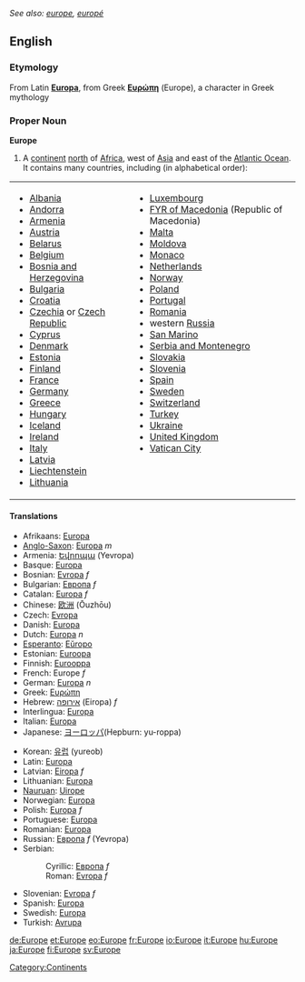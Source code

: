''See also: [[europe]], [[europé]]''
{{wikipedia}}
==English==
===Etymology===
From Latin '''[[Europa]]''', from Greek '''[[Ευρώπη]]''' (Europe), a character in Greek mythology
===Proper Noun===
'''Europe'''
#A [[continent]] [[north]] of [[Africa]], west of [[Asia]] and east of the [[Atlantic Ocean]].  It contains many countries, including (in alphabetical order):
<table border="0" cellpadding="2">
<tr><td>
* [[Albania]]
* [[Andorra]]
* [[Armenia]]
* [[Austria]]
* [[Belarus]]
* [[Belgium]]
* [[Bosnia and Herzegovina]]
* [[Bulgaria]]
* [[Croatia]]
* [[Czechia]] or [[Czech Republic]]
* [[Cyprus]]
* [[Denmark]]
* [[Estonia]]
* [[Finland]]
* [[France]]
* [[Germany]] 
* [[Greece]]
* [[Hungary]]
* [[Iceland]] 
* [[Ireland]] 
* [[Italy]]
* [[Latvia]]
* [[Liechtenstein]]
* [[Lithuania]]
</td><td valign="top">
* [[Luxembourg]]
* [[Former Yugoslav Republic of Macedonia|FYR of Macedonia]] (Republic of Macedonia)
* [[Malta]]
* [[Moldova]]
* [[Monaco]]
* [[Netherlands]]
* [[Norway]]
* [[Poland]]
* [[Portugal]]
* [[Romania]]
* western [[Russia]]
* [[San Marino]] 
* [[Serbia and Montenegro]]
* [[Slovakia]]
* [[Slovenia]]
* [[Spain]]
* [[Sweden]]
* [[Switzerland]]
* [[Turkey]]
* [[Ukraine]]
* [[United Kingdom]]
* [[Vatican City]]
</td></tr>
</table>
====Translations====
{{top}}
*Afrikaans: [[Europa]]
*[[Anglo-Saxon]]: [[Europa]] ''m''
*Armenia: [[Եվրոպա]] (Yevropa)
*Basque: [[Europa]]
*Bosnian: [[Evropa]] ''f''
*Bulgarian: [[Европа]] ''f''
*Catalan: [[Europa]] ''f''
*Chinese: [[欧洲]] (Ōuzhōu)
*Czech: [[Evropa]]
*Danish: [[Europa]]
*Dutch: [[Europa]] ''n''
*[[Esperanto]]: [[Eŭropo]]
*Estonian: [[Euroopa]]
*Finnish: [[Eurooppa]]
*French: Europe ''f''
*German: [[Europa]] ''n''
*Greek: [[Ευρώπη]]
*Hebrew: [[אירופה]] (Eiropa) ''f''
*Interlingua: [[Europa]]
*Italian: [[Europa]]
*Japanese: [[ヨーロッパ]](Hepburn: yu-roppa)
{{mid}}
*Korean: [[유럽]] (yureob)
*Latin: [[Europa]]
*Latvian: [[Eiropa]] ''f''
*Lithuanian: [[Europa]]
*[[Nauruan]]: [[Uirope]]
*Norwegian: [[Europa]]
*Polish: [[Europa]] ''f''
*Portuguese: [[Europa]]
*Romanian: [[Europa]]
*Russian: [[Европа]] ''f'' (Yevropa)
*Serbian:
*:Cyrillic: [[Европа]] ''f''
*:Roman: [[Evropa]] ''f''
*Slovenian: [[Evropa]] ''f''
*Spanish: [[Europa]]
*Swedish: [[Europa]]
*Turkish: [[Avrupa]]
{{bottom}}
[[Category:Continents]]


[[de:Europe]]
[[et:Europe]]
[[eo:Europe]]
[[fr:Europe]]
[[io:Europe]]
[[it:Europe]]
[[hu:Europe]]
[[ja:Europe]]
[[fi:Europe]]
[[sv:Europe]]